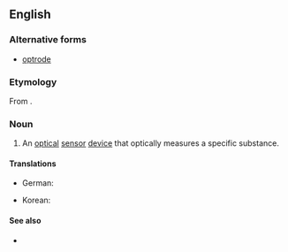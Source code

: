 ==English==

===Alternative forms===
* [[optrode]]

===Etymology===
From {{suffix|opto-|ode}}.

===Noun===
{{en-noun}}

# {{chemistry}} An [[optical]] [[sensor]] [[device]] that optically measures a specific substance.

====Translations====
{{trans-top|optical sensor device}}
* German: {{t-|de|Optode|f}}
{{trans-mid}}
* Korean: {{t-|ko|광센서|tr=gwangsenseo|sc=Hang}}
{{trans-bottom}}

====See also====
* {{pedialite}}